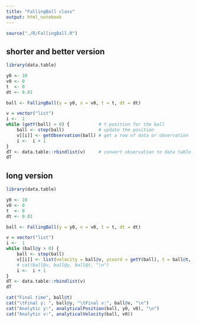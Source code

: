 ```yaml
---
title: "FallingBall class"
output: html_notebook
---
```



```r
source("./R/FallingBall.R")

```

## shorter and better version

```r
library(data.table)

y0 <- 10
v0 <- 0
t  <- 0
dt <- 0.01

ball <- FallingBall(y = y0, v = v0, t = t, dt = dt)

v = vector("list")
i <-  1
while (getY(ball) > 0) {           # Y position for the ball
    ball <- step(ball)             # update the position
    v[[i]] <- getObservation(ball) # get a row of data or observation
    i <-  i + 1
}
dT <- data.table::rbindlist(v)     # convert observation to data table
dT
```



## long version

```r
library(data.table)

y0 <- 10
v0 <- 0
t  <- 0
dt <- 0.01

ball <- FallingBall(y = y0, v = v0, t = t, dt = dt)

v = vector("list")
i <-  1
while (ball@y > 0) {
    ball <- step(ball)
    v[[i]] <- list(velocity = ball@v, ycoord = getY(ball), t = ball@t, dt = ball@dt)
    # cat(ball@v, ball@y, ball@t, "\n")
    i <-  i + 1
}
dT <- data.table::rbindlist(v)
dT

cat("Final time", ball@t)
cat("\tFinal y: ", ball@y, "\tFinal v:", ball@v, "\n")
cat("Analytic y:", analyticalPosition(ball, y0, v0), "\n")
cat("Analytic v:", analyticalVelocity(ball, v0))
```

